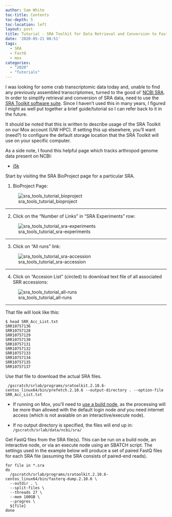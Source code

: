 ```yaml
---
author: Sam White
toc-title: Contents
toc-depth: 5
toc-location: left
layout: post
title: Tutorial - SRA Toolkit for Data Retrieval and Conversion to FastQ
date: '2020-05-21 08:51'
tags:
  - SRA
  - FastQ
  - mox
categories:
  - "2020"
  - "Tutorials"
---
```

I was looking for some crab transcriptomic data today and, unable to find any previously assembled transcriptomes, turned to the good ol' [NCBI SRA](https://www.ncbi.nlm.nih.gov/sra). In order to simplify retrieval and conversion of SRA data, need to use the [SRA Toolkit software suite](https://trace.ncbi.nlm.nih.gov/Traces/sra/sra.cgi?view=software). Since I haven't used this in many years, I figured I might as well put together a brief guide/tutorial so I can refer back to it in the future.

It should be noted that this is written to describe usage of the SRA Toolkit on our Mox account (UW HPC). If setting this up elsewhere, you'll want (need?) to configure the default storage location that the SRA Toolkit will use on your specific computer.

As a side note, I found this helpful page which tracks arthropod genome data present on NCBI:

- [i5k](https://i5k.github.io/arthropod_genomes_at_ncbi)

Start by visiting the SRA BioProject page for a particular SRA.


1. BioProject Page:

![sra_tools_tutorial_bioproject](https://github.com/RobertsLab/sams-notebook/blob/master/images/screencaps/sra_tools_tutorial_bioproject.png?raw=true)

---

2. Click on the "Number of Links" in "SRA Experiments" row:

![sra_tools_tutorial_sra-experiments](https://github.com/RobertsLab/sams-notebook/blob/master/images/screencaps/sra_tools_tutorial_sra-experiments.png?raw=true)

---

3. Click on "All runs" link:


![sra_tools_tutorial_sra-accession](https://github.com/RobertsLab/sams-notebook/blob/master/images/screencaps/sra_tools_tutorial_sra-accession.png?raw=true)

---

4. Click on "Accesion List" (circled) to download text file of all associated SRR accessions:

![sra_tools_tutorial_all-runs](https://github.com/RobertsLab/sams-notebook/blob/master/images/screencaps/sra_tools_tutorial_all-runs.png?raw=true)

---


That file will look like this:

```shell
$ head SRR_Acc_List.txt
SRR10757136
SRR10757128
SRR10757129
SRR10757130
SRR10757131
SRR10757132
SRR10757133
SRR10757134
SRR10757135
SRR10757137
```

Use that file to download the actual SRA files.

```shell
 /gscratch/srlab/programs/sratoolkit.2.10.6-centos_linux64/bin/prefetch.2.10.6 --output-directory . --option-file SRR_Acc_List.txt
 ```
 - If running on Mox, you'll need to [use a build node](https://github.com/RobertsLab/hyak_mox/wiki/Node-Types), as the processing will be more than allowed with the default login node _and_ you need internet access (which is not avaiable on an interactive/execute node).

  - If no output directory is specified, the files will end up in: `/gscratch/srlab/data/ncbi/sra/`

Get FastQ files from the SRA file(s). This can be run on a build node, an interactive node, or via an execute node using an SBATCH script. The settings used in the example below will produce a set of paired FastQ files for each SRA file (assuming the SRA consists of paired-end reads).

```shell
for file in *.sra
do
  /gscratch/srlab/programs/sratoolkit.2.10.6-centos_linux64/bin/fasterq-dump.2.10.6 \
  --outdir . \
  --split-files \
  --threads 27 \
  --mem 100GB \
  --progres \
  ${file}
done
```
